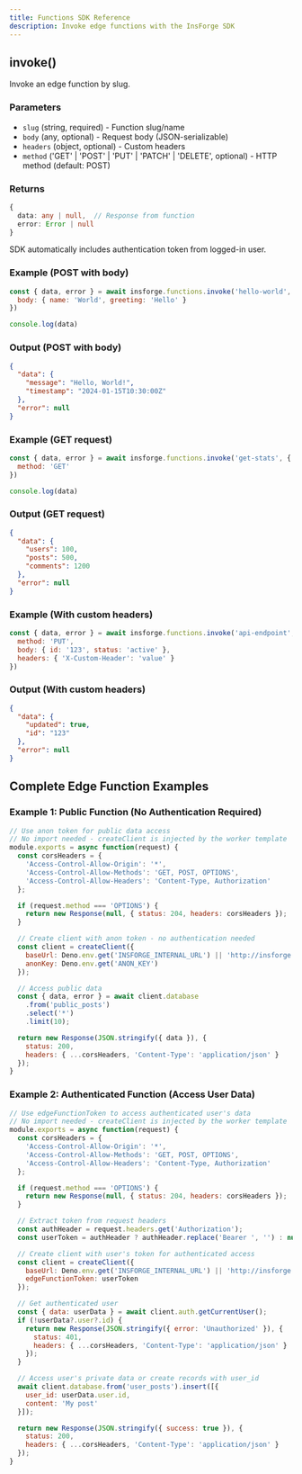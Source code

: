 ```yaml
---
title: Functions SDK Reference
description: Invoke edge functions with the InsForge SDK
---
```



<Installation />

## invoke()

Invoke an edge function by slug.

### Parameters

- `slug` (string, required) - Function slug/name
- `body` (any, optional) - Request body (JSON-serializable)
- `headers` (object, optional) - Custom headers
- `method` ('GET' | 'POST' | 'PUT' | 'PATCH' | 'DELETE', optional) - HTTP method (default: POST)

### Returns

```typescript
{
  data: any | null,  // Response from function
  error: Error | null
}
```

<Note>
SDK automatically includes authentication token from logged-in user.
</Note>

### Example (POST with body)

```javascript
const { data, error } = await insforge.functions.invoke('hello-world', {
  body: { name: 'World', greeting: 'Hello' }
})

console.log(data)
```

### Output (POST with body)

```json
{
  "data": {
    "message": "Hello, World!",
    "timestamp": "2024-01-15T10:30:00Z"
  },
  "error": null
}
```

### Example (GET request)

```javascript
const { data, error } = await insforge.functions.invoke('get-stats', {
  method: 'GET'
})

console.log(data)
```

### Output (GET request)

```json
{
  "data": {
    "users": 100,
    "posts": 500,
    "comments": 1200
  },
  "error": null
}
```

### Example (With custom headers)

```javascript
const { data, error } = await insforge.functions.invoke('api-endpoint', {
  method: 'PUT',
  body: { id: '123', status: 'active' },
  headers: { 'X-Custom-Header': 'value' }
})
```

### Output (With custom headers)

```json
{
  "data": {
    "updated": true,
    "id": "123"
  },
  "error": null
}
```

## Complete Edge Function Examples

### Example 1: Public Function (No Authentication Required)

```javascript
// Use anon token for public data access
// No import needed - createClient is injected by the worker template
module.exports = async function(request) {
  const corsHeaders = {
    'Access-Control-Allow-Origin': '*',
    'Access-Control-Allow-Methods': 'GET, POST, OPTIONS',
    'Access-Control-Allow-Headers': 'Content-Type, Authorization'
  };

  if (request.method === 'OPTIONS') {
    return new Response(null, { status: 204, headers: corsHeaders });
  }

  // Create client with anon token - no authentication needed
  const client = createClient({
    baseUrl: Deno.env.get('INSFORGE_INTERNAL_URL') || 'http://insforge:7130',
    anonKey: Deno.env.get('ANON_KEY')
  });

  // Access public data
  const { data, error } = await client.database
    .from('public_posts')
    .select('*')
    .limit(10);

  return new Response(JSON.stringify({ data }), {
    status: 200,
    headers: { ...corsHeaders, 'Content-Type': 'application/json' }
  });
}
```

### Example 2: Authenticated Function (Access User Data)

```javascript
// Use edgeFunctionToken to access authenticated user's data
// No import needed - createClient is injected by the worker template
module.exports = async function(request) {
  const corsHeaders = {
    'Access-Control-Allow-Origin': '*',
    'Access-Control-Allow-Methods': 'GET, POST, OPTIONS',
    'Access-Control-Allow-Headers': 'Content-Type, Authorization'
  };

  if (request.method === 'OPTIONS') {
    return new Response(null, { status: 204, headers: corsHeaders });
  }

  // Extract token from request headers
  const authHeader = request.headers.get('Authorization');
  const userToken = authHeader ? authHeader.replace('Bearer ', '') : null;

  // Create client with user's token for authenticated access
  const client = createClient({
    baseUrl: Deno.env.get('INSFORGE_INTERNAL_URL') || 'http://insforge:7130',
    edgeFunctionToken: userToken
  });

  // Get authenticated user
  const { data: userData } = await client.auth.getCurrentUser();
  if (!userData?.user?.id) {
    return new Response(JSON.stringify({ error: 'Unauthorized' }), {
      status: 401,
      headers: { ...corsHeaders, 'Content-Type': 'application/json' }
    });
  }

  // Access user's private data or create records with user_id
  await client.database.from('user_posts').insert([{
    user_id: userData.user.id,
    content: 'My post'
  }]);

  return new Response(JSON.stringify({ success: true }), {
    status: 200,
    headers: { ...corsHeaders, 'Content-Type': 'application/json' }
  });
}
```
